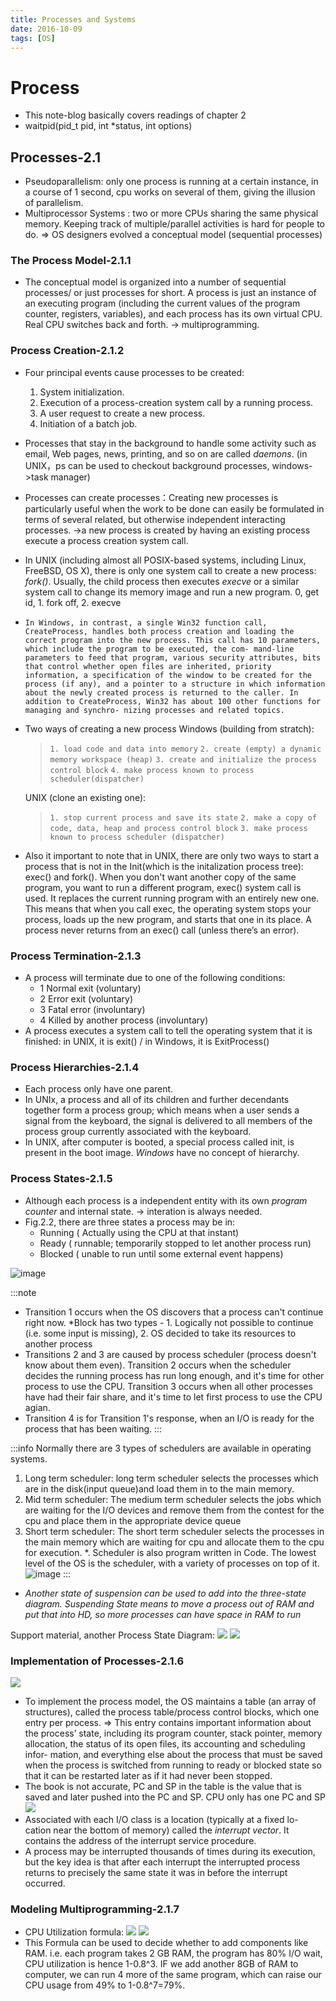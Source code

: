 ```yaml
---
title: Processes and Systems
date: 2016-10-09
tags: [OS]
---
```


# Process
- This note-blog basically covers readings of chapter 2
- waitpid(pid_t pid, int *status, int options)

## Processes-2.1
- Pseudoparallelism: only one process is running at a certain instance, in a course of 1 second, cpu works on several of them, giving the illusion of parallelism.
- Multiprocessor Systems : two or more CPUs sharing the same physical memory. Keeping track of multiple/parallel activities is hard for people to do. => OS designers evolved a conceptual model (sequential processes)
<!--truncate-->
### The Process Model-2.1.1
- The conceptual model is organized into a number of sequential processes/ or just processes for short. A process is just an instance of an executing program (including the current values of the program counter, registers, variables), and each process has its own virtual CPU. Real CPU switches back and forth. -> multiprogramming.

### Process Creation-2.1.2 
- Four principal events cause processes to be created:
	1. System initialization.
	2. Execution of a process-creation system call by a running process.
	3. A user request to create a new process.
	4. Initiation of a batch job.
- Processes that stay in the background to handle some activity such as email, Web pages, news, printing, and so on are called _daemons_. (in UNIX，ps can be used to checkout background processes, windows->task manager)
- Processes can create processes：Creating new processes is particularly useful when the work to be done can easily be formulated in terms of several related, but otherwise independent interacting processes. ->a new process is created by having an existing process execute a process creation system call. 
- In UNIX (including almost all POSIX-based systems, including Linux, FreeBSD, OS X), there is only one system call to create a new process: _fork()_. Usually, the child process then executes _execve_ or a similar system call to change its memory image and run a new program. 0, get id, 1. fork off, 2. execve
- `In Windows, in contrast, a single Win32 function call, CreateProcess, handles both process creation and loading the correct program into the new process. This call has 10 parameters, which include the program to be executed, the com- mand-line parameters to feed that program, various security attributes, bits that control whether open files are inherited, priority information, a specification of the window to be created for the process (if any), and a pointer to a structure in which information about the newly created process is returned to the caller. In addition to CreateProcess, Win32 has about 100 other functions for managing and synchro- nizing processes and related topics.`
- Two ways of creating a new process
	Windows (building from stratch):
	> `1. load code and data into memory`
	> `2. create (empty) a dynamic memory workspace (heap)`
	> `3. create and initialize the process control block`
	> `4. make process known to process scheduler(dispatcher)`

	UNIX (clone an existing one):
	> `1. stop current process and save its state` 
	> `2. make a copy of code, data, heap and process control block`
	> `3. make process known to process scheduler (dispatcher)`

- Also it important to note that in UNIX, there are only two ways to start a process that is not in the Init(which is the initalization process tree): exec() and fork(). When you don't want another copy of the same program, you want to run a different program, exec() system call is used. It replaces the current running program with an entirely new one. This means that when you call exec, the operating system stops your process, loads up the new program, and starts that one in its place. A process never returns from an exec() call (unless there’s an error).
	
### Process Termination-2.1.3
- A process will terminate due to one of the following conditions:
	- 1 Normal exit (voluntary)
	- 2 Error exit (voluntary)
	- 3 Fatal error (involuntary)
	- 4 Killed by another process (involuntary)
- A process executes a system call to tell the operating system that it is finished: in UNIX, it is exit() / in Windows, it is ExitProcess()

### Process Hierarchies-2.1.4 
- Each process only have one parent.
- In UNIx, a process and all of its children and further decendants together form a process group; which means when a user sends a signal from the keyboard, the  signal is delivered to all members of the process group currently associated with the keyboard.
- In UNIX, after computer is booted, a special process called init, is present in the boot image. *Windows* have no concept of hierarchy.

### Process States-2.1.5 
- Although each process is a independent entity with its own *program counter* and internal state. -> interation is always needed.
- Fig.2.2, there are three states a process may be in:
	- Running ( Actually using the CPU at that instant)
	- Ready ( runnable; temporarily stopped to let another process run)
	- Blocked ( unable to run until some external event happens) 

![image](2.2.jpg)

:::note
- Transition 1 occurs when the OS discovers that a process can't continue right now. *Block has two types - 1. Logically not possible to continue (i.e. some input is missing), 2. OS decided to take its resources to another process
- Transitions 2 and 3 are caused by process scheduler (process doesn't know about them even). Transition 2 occurs when the scheduler decides the running process has run long enough, and it's time for other process to use the CPU. Transition 3 occurs when all other processes have had their fair share, and it's time to let first process to use the CPU agian.
- Transition 4 is for Transition 1's response, when an I/O is ready for the process that has been waiting.
:::

:::info
Normally there are 3 types of schedulers are available in operating systems.
1. Long term scheduler: long term scheduler selects the processes which are in the disk(input queue)and load them in to the main memory.
2. Mid term scheduler: The medium term scheduler selects the jobs which are waiting for the I/O devices and remove them from the contest for the cpu and place them in the appropriate device queue
3. Short term scheduler: The short term scheduler selects the processes in the main memory which are waiting for cpu and allocate them to the cpu for execution.
*. Scheduler is also program written in Code. The lowest level of the OS is the scheduler, with a variety of processes on top of it.
![image](2.3.jpg)
:::

- *Another state of suspension can be used to add into the three-state diagram. Suspending State means to move a process out of RAM and put that into HD, so more processes can have space in RAM to run*

Support material, another Process State Diagram:
![](Process-State-Diagram.jpg)
![](Process-State.jpg)

### Implementation of Processes-2.1.6 

![](PCB.jpg)

- To implement the process model, the OS maintains a table (an array of structures), called the process table/process control blocks, which one entry per process. => This entry contains important information about the process’ state, including its program counter, stack pointer, memory allocation, the status of its open files, its accounting and scheduling infor- mation, and everything else about the process that must be saved when the process is switched from running to ready or blocked state so that it can be restarted later as if it had never been stopped.
- The book is not accurate, PC and SP in the table is the value that is saved and later pushed into the PC and SP. CPU only has one PC and SP
![](2.4.jpg)
- Associated with each I/O class is a location (typically at a fixed lo- cation near the bottom of memory) called the *interrupt vector*. It contains the address of the interrupt service procedure.
- A process may be interrupted thousands of times during its execution, but the key idea is that after each interrupt the interrupted process returns to precisely the same state it was in before the interrupt occurred.

### Modeling Multiprogramming-2.1.7
- CPU Utilization formula:
![](CPU-utilization.jpg)
![](2.6.jpg)
- This Formula can be used to decide whether to add components like RAM. i.e. each program takes 2 GB RAM, the program has 80% I/O wait, CPU utilization is hence 1-0.8^3. IF we add another 8GB of RAM to computer, we can run 4 more of the same program, which can raise our CPU usage from 49% to 1-0.8^7=79%.